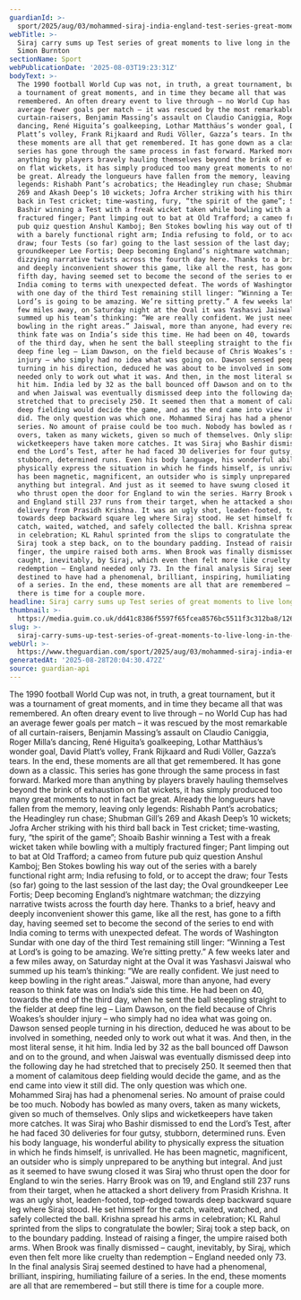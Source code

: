 ```yaml
---
guardianId: >-
  sport/2025/aug/03/mohammed-siraj-india-england-test-series-great-moments-cricket
webTitle: >-
  Siraj carry sums up Test series of great moments to live long in the memory |
  Simon Burnton
sectionName: Sport
webPublicationDate: '2025-08-03T19:23:31Z'
bodyText: >-
  The 1990 football World Cup was not, in truth, a great tournament, but it was
  a tournament of great moments, and in time they became all that was
  remembered. An often dreary event to live through – no World Cup has had an
  average fewer goals per match – it was rescued by the most remarkable of all
  curtain-raisers, Benjamin Massing’s assault on Claudio Caniggia, Roger Milla’s
  dancing, René Higuita’s goalkeeping, Lothar Matthäus’s wonder goal, David
  Platt’s volley, Frank Rijkaard and Rudi Völler, Gazza’s tears. In the end,
  these moments are all that get remembered. It has gone down as a classic. This
  series has gone through the same process in fast forward. Marked more than
  anything by players bravely hauling themselves beyond the brink of exhaustion
  on flat wickets, it has simply produced too many great moments to not in fact
  be great. Already the longueurs have fallen from the memory, leaving only
  legends: Rishabh Pant’s acrobatics; the Headingley run chase; Shubman Gill’s
  269 and Akash Deep’s 10 wickets; Jofra Archer striking with his third ball
  back in Test cricket; time-wasting, fury, “the spirit of the game”; Shoaib
  Bashir winning a Test with a freak wicket taken while bowling with a multiply
  fractured finger; Pant limping out to bat at Old Trafford; a cameo from future
  pub quiz question Anshul Kamboj; Ben Stokes bowling his way out of the series
  with a barely functional right arm; India refusing to fold, or to accept the
  draw; four Tests (so far) going to the last session of the last day; the Oval
  groundkeeper Lee Fortis; Deep becoming England’s nightmare watchman; the
  dizzying narrative twists across the fourth day here. Thanks to a brief, heavy
  and deeply inconvenient shower this game, like all the rest, has gone to a
  fifth day, having seemed set to become the second of the series to end with
  India coming to terms with unexpected defeat. The words of Washington Sundar
  with one day of the third Test remaining still linger: “Winning a Test at
  Lord’s is going to be amazing. We’re sitting pretty.” A few weeks later and a
  few miles away, on Saturday night at the Oval it was Yashasvi Jaiswal who
  summed up his team’s thinking: “We are really confident. We just need to keep
  bowling in the right areas.” Jaiswal, more than anyone, had every reason to
  think fate was on India’s side this time. He had been on 40, towards the end
  of the third day, when he sent the ball steepling straight to the fielder at
  deep fine leg – Liam Dawson, on the field because of Chris Woakes’s shoulder
  injury – who simply had no idea what was going on. Dawson sensed people
  turning in his direction, deduced he was about to be involved in something,
  needed only to work out what it was. And then, in the most literal sense, it
  hit him. India led by 32 as the ball bounced off Dawson and on to the ground,
  and when Jaiswal was eventually dismissed deep into the following day he had
  stretched that to precisely 250. It seemed then that a moment of calamitous
  deep fielding would decide the game, and as the end came into view it still
  did. The only question was which one. Mohammed Siraj has had a phenomenal
  series. No amount of praise could be too much. Nobody has bowled as many
  overs, taken as many wickets, given so much of themselves. Only slips and
  wicketkeepers have taken more catches. It was Siraj who Bashir dismissed to
  end the Lord’s Test, after he had faced 30 deliveries for four gutsy,
  stubborn, determined runs. Even his body language, his wonderful ability to
  physically express the situation in which he finds himself, is unrivalled. He
  has been magnetic, magnificent, an outsider who is simply unprepared to be
  anything but integral. And just as it seemed to have swung closed it was Siraj
  who thrust open the door for England to win the series. Harry Brook was on 19,
  and England still 237 runs from their target, when he attacked a short
  delivery from Prasidh Krishna. It was an ugly shot, leaden-footed, top-edged
  towards deep backward square leg where Siraj stood. He set himself for the
  catch, waited, watched, and safely collected the ball. Krishna spread his arms
  in celebration; KL Rahul sprinted from the slips to congratulate the bowler;
  Siraj took a step back, on to the boundary padding. Instead of raising a
  finger, the umpire raised both arms. When Brook was finally dismissed –
  caught, inevitably, by Siraj, which even then felt more like cruelty than
  redemption – England needed only 73. In the final analysis Siraj seemed
  destined to have had a phenomenal, brilliant, inspiring, humiliating failure
  of a series. In the end, these moments are all that are remembered – but still
  there is time for a couple more.
headline: Siraj carry sums up Test series of great moments to live long in the memory
thumbnail: >-
  https://media.guim.co.uk/dd41c8386f5597f65fcea8576bc5511f3c312ba8/126_0_2961_2368/500.jpg
slug: >-
  siraj-carry-sums-up-test-series-of-great-moments-to-live-long-in-the-memory-or-simon-burnton
webUrl: >-
  https://www.theguardian.com/sport/2025/aug/03/mohammed-siraj-india-england-test-series-great-moments-cricket
generatedAt: '2025-08-28T20:04:30.472Z'
source: guardian-api
---
```

The 1990 football World Cup was not, in truth, a great tournament, but it was a tournament of great moments, and in time they became all that was remembered. An often dreary event to live through – no World Cup has had an average fewer goals per match – it was rescued by the most remarkable of all curtain-raisers, Benjamin Massing’s assault on Claudio Caniggia, Roger Milla’s dancing, René Higuita’s goalkeeping, Lothar Matthäus’s wonder goal, David Platt’s volley, Frank Rijkaard and Rudi Völler, Gazza’s tears. In the end, these moments are all that get remembered. It has gone down as a classic. This series has gone through the same process in fast forward. Marked more than anything by players bravely hauling themselves beyond the brink of exhaustion on flat wickets, it has simply produced too many great moments to not in fact be great. Already the longueurs have fallen from the memory, leaving only legends: Rishabh Pant’s acrobatics; the Headingley run chase; Shubman Gill’s 269 and Akash Deep’s 10 wickets; Jofra Archer striking with his third ball back in Test cricket; time-wasting, fury, “the spirit of the game”; Shoaib Bashir winning a Test with a freak wicket taken while bowling with a multiply fractured finger; Pant limping out to bat at Old Trafford; a cameo from future pub quiz question Anshul Kamboj; Ben Stokes bowling his way out of the series with a barely functional right arm; India refusing to fold, or to accept the draw; four Tests (so far) going to the last session of the last day; the Oval groundkeeper Lee Fortis; Deep becoming England’s nightmare watchman; the dizzying narrative twists across the fourth day here. Thanks to a brief, heavy and deeply inconvenient shower this game, like all the rest, has gone to a fifth day, having seemed set to become the second of the series to end with India coming to terms with unexpected defeat. The words of Washington Sundar with one day of the third Test remaining still linger: “Winning a Test at Lord’s is going to be amazing. We’re sitting pretty.” A few weeks later and a few miles away, on Saturday night at the Oval it was Yashasvi Jaiswal who summed up his team’s thinking: “We are really confident. We just need to keep bowling in the right areas.” Jaiswal, more than anyone, had every reason to think fate was on India’s side this time. He had been on 40, towards the end of the third day, when he sent the ball steepling straight to the fielder at deep fine leg – Liam Dawson, on the field because of Chris Woakes’s shoulder injury – who simply had no idea what was going on. Dawson sensed people turning in his direction, deduced he was about to be involved in something, needed only to work out what it was. And then, in the most literal sense, it hit him. India led by 32 as the ball bounced off Dawson and on to the ground, and when Jaiswal was eventually dismissed deep into the following day he had stretched that to precisely 250. It seemed then that a moment of calamitous deep fielding would decide the game, and as the end came into view it still did. The only question was which one. Mohammed Siraj has had a phenomenal series. No amount of praise could be too much. Nobody has bowled as many overs, taken as many wickets, given so much of themselves. Only slips and wicketkeepers have taken more catches. It was Siraj who Bashir dismissed to end the Lord’s Test, after he had faced 30 deliveries for four gutsy, stubborn, determined runs. Even his body language, his wonderful ability to physically express the situation in which he finds himself, is unrivalled. He has been magnetic, magnificent, an outsider who is simply unprepared to be anything but integral. And just as it seemed to have swung closed it was Siraj who thrust open the door for England to win the series. Harry Brook was on 19, and England still 237 runs from their target, when he attacked a short delivery from Prasidh Krishna. It was an ugly shot, leaden-footed, top-edged towards deep backward square leg where Siraj stood. He set himself for the catch, waited, watched, and safely collected the ball. Krishna spread his arms in celebration; KL Rahul sprinted from the slips to congratulate the bowler; Siraj took a step back, on to the boundary padding. Instead of raising a finger, the umpire raised both arms. When Brook was finally dismissed – caught, inevitably, by Siraj, which even then felt more like cruelty than redemption – England needed only 73. In the final analysis Siraj seemed destined to have had a phenomenal, brilliant, inspiring, humiliating failure of a series. In the end, these moments are all that are remembered – but still there is time for a couple more.
